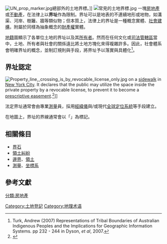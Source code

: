 [[File:UN_prop_marker.jpg|thumb]]總部外的土地界標。]]
[[File:常見的土地界標.jpg|thumb]]
一塊[[房地產|房地產]]或[[不動產|不動產]]，在法律上以'''界址'''作為限制。界址可以是地表的不連續地形或地物，如溝渠、河岸、樹籬、牆等類似物；但本質上，法律上的界址是一種概念實體、[[社會建構主義|社會建構]]，附屬於同樣為抽象概念的[[財產權|財產權]]實體。

[[地籍|地籍]]圖顯示了各單位土地的界址以及其[[所有者|所有者]]。然而在任何文化或[[司法管轄區|司法管轄區]]當中，土地、所有者與社會的關係遠比將土地方塊化來得複雜許多。因此，社會體系會明確界址的概念，並制訂規則與手段，將界址予以落實與具體化<ref>Turk, Andrew (2007) Representations of Tribal Boundaries of Australian Indigenous Peoples and the Implications for Geographic Information Systems. pp 232 - 244 in Dyson, ''et al'', 2007.</ref>。

== 界址認定 ==
[[File:Property_line,_crossing_is_by_revocable_license_only.jpg|thumb]] on a [[sidewalk|sidewalk]] in [[New_York_City|New York City]]. It declares that the public may utilize the space inside the private property by a revocable license, to prevent it to become a [[prescriptive_easement|prescriptive easement]].<ref>{{cite book|last1=Jordan|first1=Cora|last2=Randolph|first2=Mary|title=Neighbor law : fences, trees, boundaries, and noise|date=1994|publisher=Nolo Press|location=Berkeley|isbn=9780873372664|edition=2nd|url=http://files.dnr.state.mn.us/forestry/easement/easementsacquiredbyuseofproperty.pdf|accessdate=26 July 2014|chapter=Easements Acquired by Use of Property|archive-url=https://web.archive.org/web/20150318213516/http://files.dnr.state.mn.us/forestry/easement/easementsacquiredbyuseofproperty.pdf#|archive-date=2015-03-18|url-status=dead}}</ref>]]

法定界址通常會由專業[[測量|測量]]員，採用[[經緯儀|經緯儀]]與/或現代[[全球定位系統|全球定位系統]]等手段建立。

在地圖上，界址的界線通常會以「{{unichar|214a|PROPERTY LINE|size=200%|html=}}」為標記。

== 相關條目==
*[[界石|界石]]
*[[領土糾紛|領土糾紛]]
*[[邊界|邊界]]、[[領土|領土]]
*[[測量|測量]]、[[坐標系|坐標系]]

== 參考文獻 ==
{{Reflist| }}

[[分類:房地產|分類:房地產]]
[[Category:土地登記|Category:土地登記]]
[[Category:地理术语|Category:地理术语]]